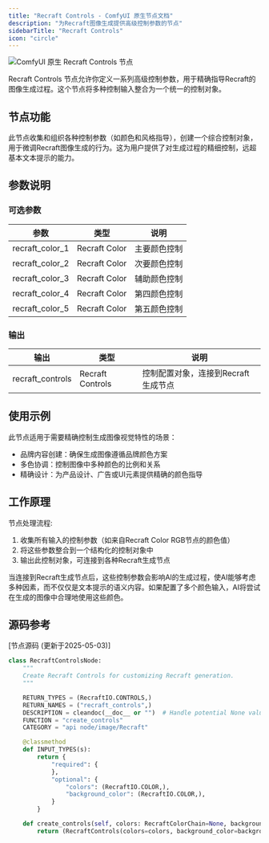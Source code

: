 ```yaml
---
title: "Recraft Controls - ComfyUI 原生节点文档"
description: "为Recraft图像生成提供高级控制参数的节点"
sidebarTitle: "Recraft Controls"
icon: "circle"
---
```


![ComfyUI 原生 Recraft Controls 节点](/images/built-in-nodes/api_nodes/recraft/recraft-contorols.jpg)

Recraft Controls 节点允许你定义一系列高级控制参数，用于精确指导Recraft的图像生成过程。这个节点将多种控制输入整合为一个统一的控制对象。

## 节点功能

此节点收集和组织各种控制参数（如颜色和风格指导），创建一个综合控制对象，用于微调Recraft图像生成的行为。这为用户提供了对生成过程的精细控制，远超基本文本提示的能力。

## 参数说明

### 可选参数

| 参数 | 类型 | 说明 |
|-----|-----|------|
| recraft_color_1 | Recraft Color | 主要颜色控制 |
| recraft_color_2 | Recraft Color | 次要颜色控制 |
| recraft_color_3 | Recraft Color | 辅助颜色控制 |
| recraft_color_4 | Recraft Color | 第四颜色控制 |
| recraft_color_5 | Recraft Color | 第五颜色控制 |

### 输出

| 输出 | 类型 | 说明 |
|-----|-----|------|
| recraft_controls | Recraft Controls | 控制配置对象，连接到Recraft生成节点 |

## 使用示例

此节点适用于需要精确控制生成图像视觉特性的场景：

- 品牌内容创建：确保生成图像遵循品牌颜色方案
- 多色协调：控制图像中多种颜色的比例和关系
- 精确设计：为产品设计、广告或UI元素提供精确的颜色指导

## 工作原理

节点处理流程:

1. 收集所有输入的控制参数（如来自Recraft Color RGB节点的颜色值）
2. 将这些参数整合到一个结构化的控制对象中
3. 输出此控制对象，可连接到各种Recraft生成节点

当连接到Recraft生成节点后，这些控制参数会影响AI的生成过程，使AI能够考虑多种因素，而不仅仅是文本提示的语义内容。如果配置了多个颜色输入，AI将尝试在生成的图像中合理地使用这些颜色。

## 源码参考

[节点源码 (更新于2025-05-03)] 

```python
class RecraftControlsNode:
    """
    Create Recraft Controls for customizing Recraft generation.
    """

    RETURN_TYPES = (RecraftIO.CONTROLS,)
    RETURN_NAMES = ("recraft_controls",)
    DESCRIPTION = cleandoc(__doc__ or "")  # Handle potential None value
    FUNCTION = "create_controls"
    CATEGORY = "api node/image/Recraft"

    @classmethod
    def INPUT_TYPES(s):
        return {
            "required": {
            },
            "optional": {
                "colors": (RecraftIO.COLOR,),
                "background_color": (RecraftIO.COLOR,),
            }
        }

    def create_controls(self, colors: RecraftColorChain=None, background_color: RecraftColorChain=None):
        return (RecraftControls(colors=colors, background_color=background_color), )

```